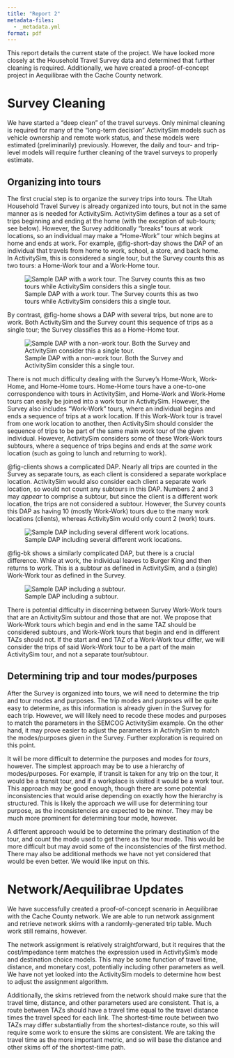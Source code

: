 ```yaml
---
title: "Report 2"
metadata-files:
  - _metadata.yml
format: pdf
---
```


This report details the current state of the project.
We have looked more closely at the Household Travel Survey data and determined that further cleaning is required.
Additionally, we have created a proof-of-concept project in Aequilibrae with the Cache County network.

# Survey Cleaning

We have started a "deep clean" of the travel surveys.
Only minimal cleaning is required for many of the "long-term decision" ActivitySim models such as vehicle ownership and remote work status, and these models were estimated (preliminarily) previously.
However, the daily and tour- and trip-level models will require further cleaning of the travel surveys to properly estimate.

## Organizing into tours

The first crucial step is to organize the survey trips into tours.
The Utah Household Travel Survey is already organized into tours, but not in the same manner as is needed for ActivitySim.
ActivitySim defines a tour as a set of trips beginning and ending at the home (with the exception of sub-tours; see below).
However, the Survey additionally "breaks" tours at work locations, so an individual may make a "Home-Work" tour which begins at home and ends at work.
For example, @fig-short-day shows the DAP of an individual that travels from home to work, school, a store, and back home.
In ActivitySim, this is considered a single tour, but the Survey counts this as two tours: a Home-Work tour and a Work-Home tour.

![Sample DAP with a work tour. The Survey counts this as two tours while ActivitySim considers this a single tour.](trip_tour_05.jpg){#fig-short-day}

By contrast, @fig-home shows a DAP with several trips, but none are to work.
Both ActivitySim and the Survey count this sequence of trips as a single tour; the Survey classifies this as a Home-Home tour.

![Sample DAP with a non-work tour. Both the Survey and ActivitySim consider this a single tour.](trip_tour_02.jpg){#fig-home}

There is not much difficulty dealing with the Survey's Home-Work, Work-Home, and Home-Home tours.
Home-Home tours have a one-to-one correspondence with tours in ActivitySim, and Home-Work and Work-Home tours can easily be joined into a work tour in ActivitySim.
However, the Survey also includes "Work-Work" tours, where an individual begins and ends a sequence of trips at a work location.
If this Work-Work tour is travel from one work location to another, then ActivitySim should consider the sequence of trips to be part of the same main work tour of the given individual.
However, ActivitySim considers some of these Work-Work tours subtours, where a sequence of trips begins and ends at the *same* work location (such as going to lunch and returning to work).

@fig-clients shows a complicated DAP.
Nearly all trips are counted in the Survey as separate tours, as each client is considered a separate workplace location.
ActivitySim would also consider each client a separate work location, so would not count any subtours in this DAP.
Numbers 2 and 3 may *appear* to comprise a subtour, but since the client is a different work location, the trips are not considered a subtour.
However, the Survey counts this DAP as having 10 (mostly Work-Work) tours due to the many work locations (clients), whereas ActivitySim would only count 2 (work) tours.

![Sample DAP including several different work locations.](trip_tour_01.jpg){#fig-clients}

@fig-bk shows a similarly complicated DAP, but there is a crucial difference.
While at work, the individual leaves to Burger King and then returns to work.
This is a subtour as defined in ActivitySim, and a (single) Work-Work tour as defined in the Survey.

![Sample DAP including a subtour.](trip_tour_04.jpg){#fig-bk}

There is potential difficulty in discerning between Survey Work-Work tours that are an ActivitySim subtour and those that are not.
We propose that Work-Work tours which begin and end in the same TAZ should be considered subtours, and Work-Work tours that begin and end in different TAZs should not.
If the start and end TAZ of a Work-Work tour differ, we will consider the trips of said Work-Work tour to be a part of the main ActivitySim tour, and not a separate tour/subtour.

## Determining trip and tour modes/purposes

After the Survey is organized into tours, we will need to determine the trip and tour modes and purposes.
The trip modes and purposes will be quite easy to determine, as this information is already given in the Survey for each trip.
However, we will likely need to recode these modes and purposes to match the parameters in the SEMCOG ActivitySim example.
On the other hand, it may prove easier to adjust the parameters in ActivitySim to match the modes/purposes given in the Survey.
Further exploration is required on this point.

It will be more difficult to determine the purposes and modes for *tours*, however.
The simplest approach may be to use a hierarchy of modes/purposes.
For example, if transit is taken for any trip on the tour, it would be a transit tour, and if a workplace is visited it would be a work tour.
This approach may be good enough, though there are some potential inconsistencies that would arise depending on exactly how the hierarchy is structured.
This is likely the approach we will use for determining tour purpose, as the inconsistencies are expected to be minor.
They may be much more prominent for determining tour mode, however.

A different approach would be to determine the primary destination of the tour, and count the mode used to get there as the tour mode.
This would be more difficult but may avoid some of the inconsistencies of the first method.
There may also be additional methods we have not yet considered that would be even better.
We would like input on this.

# Network/Aequilibrae Updates

We have successfully created a proof-of-concept scenario in Aequilibrae with the Cache County network.
We are able to run network assignment and retrieve network skims with a randomly-generated trip table.
Much work still remains, however.

The network assignment is relatively straightforward, but it requires that the cost/impedance term matches the expression used in ActivitySim's mode and destination choice models.
This may be some function of travel time, distance, and monetary cost, potentially including other parameters as well.
We have not yet looked into the ActivitySim models to determine how best to adjust the assignment algorithm.

Additionally, the skims retrieved from the network should make sure that the travel time, distance, and other parameters used are consistent.
That is, a route between TAZs should have a travel time equal to the travel distance times the travel speed for each link.
The shortest-time route between two TAZs may differ substantially from the shortest-distance route, so this will require some work to ensure the skims are consistent.
We are taking the travel time as the more important metric, and so will base the distance and other skims off of the shortest-time path.
